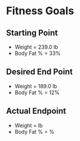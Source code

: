# Fitness Goals

## Starting Point
- Weight = 239.0 lb
- Body Fat % = 33%

## Desired End Point
- Weight = 189.0 lb
- Body Fat % = 12%

## Actual Endpoint
- Weight = lb
- Body Fat % = %